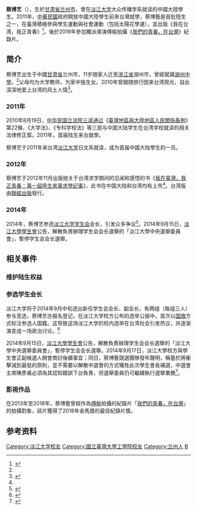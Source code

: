 {{Infobox Person
| 姓名=蔡博艺
| 圖像=
| 圖像說明=
| 國籍={{PRC}}
| 出生日期 ={{Birth_date_and_age|1992|6|12}}<ref name="#1">{{cite news|title=社評－不要忽視陸生的潛移默化力 |url=http://www.chinatimes.com/newspapers/20140909000828-260310 |language=zh-hant |publisher=中时电子报 | date=2014-09-09 |quote= }}</ref>
| 出生地={{PRC}}[[甘肃省|甘肃省]][[兰州市|兰州市]]<ref name="#1"/>
| ethnicity =[[汉族|汉族]]
| education = [[淡江大學|淡江大學]]大眾傳播學系學士<br>[[台灣大學|台灣大學]]建築與城鄉研究所
| alma_mater =[[淡江大学|淡江大学]]
| 職業 = 學生
}}
'''蔡博艺'''（{{bd|1992年|6月12日|}}），生於[[甘肃省|甘肃省]][[兰州市|兰州市]]，曾在[[淡江大学|淡江大学]]大众传播学系就读的中國大陸學生。2011年，[[中華民國|中華民國]]政府開放中國大陸學生前來台灣就學，蔡博藝是首批陸生之一，在臺灣積極參與學生運動與社會運動（包括太陽花學運），並出版《我在台湾，我正青春》<ref name="#2">{{cite news |title=陸生蔡博藝台灣蛻變之旅 |url=http://www.stormmediagroup.com/opencms/good/detail/114846b2-30e9-11e4-87d0-ef2804cba5a1/?uuid=114846b2-30e9-11e4-87d0-ef2804cba5a1 |language=zh-hant |publisher=风传媒 |date= |quote= |accessdate=2014-09-16 |archiveurl=https://web.archive.org/web/20141007163222/http://www.stormmediagroup.com/opencms/good/detail/114846b2-30e9-11e4-87d0-ef2804cba5a1/?uuid=114846b2-30e9-11e4-87d0-ef2804cba5a1 |archivedate=2014-10-07 |deadurl=yes }}</ref>。後於2019年參加獨派導演傅榆拍攝《[[我们的青春，在台湾|我們的青春，在台灣]]》紀錄片。

==简介==
蔡博艺出生于中國[[甘肃省|甘肃省]]兰州市，11岁随家人迁至[[浙江省|浙江省]]湖州市，曾經就讀[[湖州中學|湖州中學]]。<ref name="#1"/>父母均为大学教师，为家中独生女。2010年曾跟随旅行团来台湾观光，自此深深地爱上台湾的风土人情<ref>{{cite news|title=校園選舉掀國籍論戰 淡大學生蔡博藝 貓一般的阿Q間諜 |url=http://www.chinatimes.com/realtimenews/20140822003984-260405 |language=zh-hant |publisher=中时电子报 | date=2014-08-22 |quote= }}</ref>。
 
===2011年===
{{Main|陆生三法}}
2010年8月19日，[[中华民国立法院|中华民国立法院]][[三读通过|三读通过]]《[[臺灣地區與大陸地區人民關係条例|臺灣地區與大陸地區人民關係条例]]》第22條、《大学法》、《专科学校法》等三部与中国大陆学生在台湾学校就读的相关法律修正案。2011年，首届陆生来台就學。
 
蔡博艺于2011年来台湾[[淡江大学|淡江大学]]日文系就读，成为首届中國大陆學生的一员。

===2012年===
蔡博艺于2012年11月出版她关于台湾求学期间的见闻和感悟的书《[[我在台湾，我正青春|我在臺灣，我正青春：第一屆陸生來臺求學記事]]》，此书在中国大陆和台湾均有上市<ref name="#2"/>。台湾版由[[聯經出版|聯經出版]]發行。

===2014年===
2014年，蔡博艺参选[[淡江大学学生会|淡江大学学生会]]会长，引发众多争议<ref>{{cite news|title=特写：陆生角逐台湾学生会长的风波背后 |url=http://www.bbc.co.uk/zhongwen/simp/china/2014/08/140830_taiwan_china_students.shtml? |language=zh-hans |publisher=BBC中文网 | date= |quote= }}</ref>。2014年9月15日，[[淡江大學學生會|淡江大學學生會]]公告，解散負責辦理学生会会长選舉的「淡江大學中央選舉委員會」，暫停学生会会长選舉。

==相关事件==

===维护陆生权益===
{{Main|一限二不}}

===参选学生会长===
{{Main|2014年淡江大学学生会正副会长补选争议}}
淡江大学将于2014年9月中旬选出新任学生会会长、副会长，有两组（每组三人）参与竞选，蔡博艺亦报名登记，在淡江大学校方公布的选举公报中，首次以[[国旗|国旗]]方式标注参选人国籍。这导致这场淡江大学的校内选举在台湾社会引发热议，并逐渐演变成一场政治讨论。<ref>{{cite news|title=社評－不要忽視陸生的潛移默化力 |url=http://www.chinatimes.com/newspapers/20140909000828-260310 |language=zh-hant |publisher=[[旺报|旺报]] | date=2014-09-09 |quote= }}</ref>

2014年9月15日，[[淡江大學學生會|淡江大學學生會]]公告，解散負責辦理学生会会长選舉的「淡江大學中央選舉委員會」，暫停学生会会长選舉。2014年9月17日，淡江大學校方與學生會正副候選人開會商討後續事宜；同日，蔡博藝競選團隊發布聲明，稱基於將衝擊減到最低的原則，並不需要以解散中選會的方式犧牲此次學生會長補選，中選會主席陳彥甫必須為其認知錯誤下台負責，但選舉委員仍可繼續執行選舉業務<ref>{{cite news|title=淡大學生會長補選 蔡博藝發最新聲明 |url=http://www.chinatimes.com/realtimenews/20140917005094-260407 |language=zh-hant |publisher=旺報即時新聞 | date=2014-09-17 |quote= }}</ref>。
===影視作品===
{{main|我們的青春，在台灣}}
在2013年至2018年，蔡博藝曾經作為[[傅榆|傅榆]]拍攝的紀錄片「[[我們的青春，在台灣|我們的青春，在台灣]]」的拍攝對象，該片獲得了2018年金馬獎的最佳紀錄片獎。

==参考资料==
{{Reflist|2}}

{{DEFAULTSORT:cai boyi}}
[[Category:淡江大学校友|Category:淡江大学校友]]
[[Category:國立臺灣大學工學院校友|Category:國立臺灣大學工學院校友]]
[[Category:兰州人|Category:兰州人]]
[[Category:蔡姓|B]]